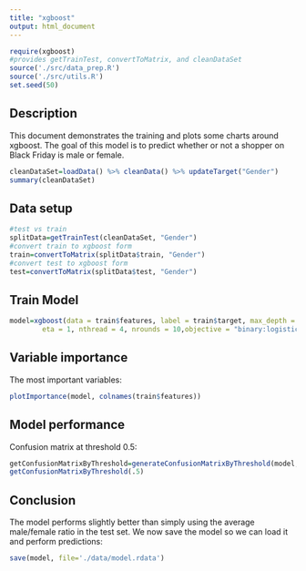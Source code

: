 ```yaml
---
title: "xgboost"
output: html_document
---
```


```r
require(xgboost)
#provides getTrainTest, convertToMatrix, and cleanDataSet
source('./src/data_prep.R')
source('./src/utils.R')
set.seed(50)
```

## Description

This document demonstrates the training and plots some charts around xgboost.  The goal of this model is to predict whether or not a shopper on Black Friday is male or female.  

```r
cleanDataSet=loadData() %>% cleanData() %>% updateTarget("Gender")
summary(cleanDataSet)
```

## Data setup

```r
#test vs train
splitData=getTrainTest(cleanDataSet, "Gender")
#convert train to xgboost form
train=convertToMatrix(splitData$train, "Gender")
#convert test to xgboost form
test=convertToMatrix(splitData$test, "Gender")
```

## Train Model

```r
model=xgboost(data = train$features, label = train$target, max_depth = 4,
        eta = 1, nthread = 4, nrounds = 10,objective = "binary:logistic")
```

## Variable importance

The most important variables:

```r
plotImportance(model, colnames(train$features))
```


## Model performance

Confusion matrix at threshold 0.5:

```r
getConfusionMatrixByThreshold=generateConfusionMatrixByThreshold(model, test$features, test$target)
getConfusionMatrixByThreshold(.5)
```

## Conclusion

The model performs slightly better than simply using the average male/female ratio in the test set.  We now save the model so we can load it and perform predictions:

```r
save(model, file='./data/model.rdata')
```
